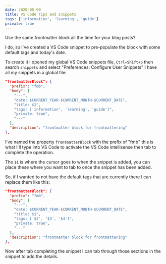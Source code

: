 ```yaml
---
date: 2020-05-09
title: VS Code Tips and Snippets
tags: ['information', 'learning', 'guide']
private: true
---
```


Use the same frontmatter block all the time for your blog posts?

I do, so I've created a VS Code snippet to pre-populate the block with
some default tags and today's date.

To create it I opened my global VS Code snippets file, `Ctrl+Shift+p`
then search `snippets` and select "Preferences: Configure User
Snippets" I have all my snippets in a global file.

```json
"frontmatterBlock": {
  "prefix": "fmb",
  "body": [
    "---",
    "date: $CURRENT_YEAR-$CURRENT_MONTH-$CURRENT_DATE",
    "title: $1",
    "tags: ['information', 'learning', 'guide']",
    "private: true",
    "---"
  ],
  "description": "frontmatter block for frontmattering"
},
```

I've named the property `frontmatterBlock` with the prefix of "fmb"
this is what I'll type into VS Code to activate the VS Code
intellisense then tab to complete the operation.

The `$1` is where the cursor goes to when the snippet is added, you
can place these where you want to tab to once the snippet has been
added.

So, if I wanted to not have the default tags that are currently there
I can replace them like this:

```json {7}
"frontmatterBlock": {
  "prefix": "fmb",
  "body": [
    "---",
    "date: $CURRENT_YEAR-$CURRENT_MONTH-$CURRENT_DATE",
    "title: $1",
    "tags: ['$2', '$3', '$4']",
    "private: true",
    "---"
  ],
  "description": "frontmatter block for frontmattering"
},
```

Now after tab completing the snippet I can tab through those sections
in the snippet to add the details.
